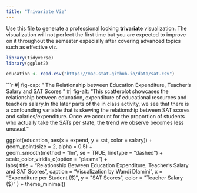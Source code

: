 ```yaml
---
title: "Trivariate Viz"
---
```


Use this file to generate a professional looking **trivariate** visualization.  The visualization will not perfect the first time but you are expected to improve on it throughout the semester especially after covering advanced topics such as effective viz.

```r
library(tidyverse)
library(ggplot2)
```

```r
education <- read.csv("https://mac-stat.github.io/data/sat.csv")
```

```r
#| fig-cap: " The Relationship between Education Expenditure, Teacher's Salary and SAT Scores "
#| fig-alt: "This scatterplot showcases the relationship between education, expenditure of educational resources and teachers salary.In the later parts of the in class activity, we see that there is a confounding variable that is skewing the relationship between SAT scores and salaries/expenditure. Once we account for the proportion of students who actually take the SATs per state, the trend we observe becomes less unusual."

ggplot(education, aes(x = expend, y = sat, color = salary)) +
  geom_point(size = 2, alpha = 0.5) +  
  geom_smooth(method = "lm", se = TRUE, linetype = "dashed") +  
  scale_color_viridis_c(option = "plasma") +  
  labs(
    title = "Relationship Between Education Expenditure, Teacher's Salary and SAT Scores",
    caption = "Visualization by Wandi Dlamini",
    x = "Expenditure per Student ($)",
    y = "SAT Scores",
    color = "Teacher Salary ($)"
  ) +
  theme_minimal()

